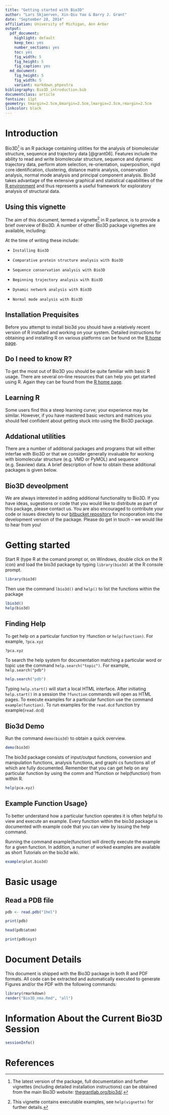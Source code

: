 ```yaml
---
title: "Getting started with Bio3D"
author: "Lars Skjaerven, Xin-Qiu Yao & Barry J. Grant"
date: "September 28, 2014"
affiliation: University of Michigan, Ann Arbor
output:
  pdf_document:
    highlight: default 
    keep_tex: yes
    number_sections: yes
    toc: yes
    fig_width: 5
    fig_height: 5
    fig_caption: yes
  md_document:
    fig_height: 5
    fig_width: 5
    variant: markdown_phpextra
bibliography: Bio3D_introduction.bib
documentclass: article
fontsize: 11pt
geometry: tmargin=2.5cm,bmargin=2.5cm,lmargin=2.5cm,rmargin=2.5cm
linkcolor: black
---
```


# Introduction

Bio3D[^1] is an R package containing utilities for the analysis of biomolecular
structure, sequence and trajectory data [@grant06].  Features include the ability
to read and write biomolecular structure, sequence and dynamic trajectory data,
perform atom selection, re-orientation, superposition, rigid core
identification, clustering, distance matrix analysis, conservation
analysis, normal mode analysis and principal component analysis. Bio3d
takes advantage of the extensive graphical and statistical capabilities of the 
[R environment](http://www.r-project.org) 
and thus represents a useful framework for exploratory analysis of structural data.


## Using this vignette
The aim of this document, termed a vignette[^2] in R parlance, is to provide a 
brief overview of Bio3D. A number of other Bio3D package vignettes are
available, including:

At the time of writing these include:

-   `Installing Bio3D`

-   `Comparative protein structure analysis with Bio3D`

-   `Sequence conservation analysis with Bio3D`

-   `Beginning trajectory analysis with Bio3D`

-   `Dynamic network analysis with Bio3D`

-   `Normal mode analysis with Bio3D`


## Installation Prequisites
Before you attempt to install bio3d you should have a relatively
recent version of R installed and working on your system. Detailed instructions 
for obtaining and installing R on various platforms can be found on the 
[R home page](http://www.r-project.org).

## Do I need to know R?
To get the most out of Bio3D you should be quite familiar with basic R
usage. There are several on--line resources that can help you get
started using R. Again they can be found from the
[R home page](http://www.r-project.org).

## Learning R
Some users find this a steep learning curve;
your experience may be similar. However, if you have mastered basic
vectors and matrices you should feel confident about getting stuck into
using the Bio3D package.

## Addational utilities
There are a number of additional packages and programs that will
either interfae with Bio3D or that we consider generally invaluable for
working with biomolecular structure (e.g. VMD or PyMOL) and sequence
(e.g. Seaview) data. A brief description of how to obtain these
additional packages is given below.

## Bio3D deveolpment
We are always interested in adding additional functionality to
Bio3D. If you have ideas, sugestions or code that you would like to
distribute as part of this package, please contact us. You are also
encouraged to contribute your code or issues directely to our
[bitbucket repository](https://bitbucket.org/Grantlab/bio3d/overview)
for incoporation into the development version of the
package. Please do get in touch -- we would like to hear from you!




# Getting started
Start R (type R at the comand prompt or, on Windows, double click on the R icon) 
and load the bio3d package by typing `library(bio3d)` at the R console prompt. 

```r
library(bio3d)
```

Then use the command `lbio3d()` and `help()` to list the functions within the package
```r
lbio3d()
help(bio3d)
```

## Finding Help
To get help on a particular function try `?`function or `help(function)`. 
For example, `?pca.xyz`

```r
?pca.xyz
``` 

To search the help system for documentation matching a particular word or topic use the 
command `help.search("topic")`. For example, `help.search("pdb")`

```r
help.search("pdb")
 ```

Typing `help.start()` will start a local HTML interface. 
After initiating `help.start()` in a session the `?function` commands will open as HTML pages. 
To execute examples for a particular function use the command `example(function)`. 
To run examples for the `read.dcd` function try example(`read.dcd`) 


## Bio3d Demo
Run the command `demo(bio3d)` to obtain a quick overview.

```r
demo(bio3d)
``` 

The bio3d package consists of input/output functions, conversion and manipulation functions, analysis functions, and graphi
cs functions all of which are fully documented. Remember that you can get help on any particular function by using the comm
and ?function or help(function) from within R. 

```r
help(pca.xyz)
```


## Example Function Usage}
To better understand how a particular function operates it is often helpful to view and execute an example. Every function within the bio3d package is documented with example code that you can view by issuing the help command. 

Running the command example(function) will directly execute the example for a given function. 
In addition, a numer of worked examples are available as short Tutorials on the bio3d wiki. 

```r
example(plot.bio3d)
```



# Basic usage


## Read a PDB file


```r
pdb <- read.pdb("1hel")

print(pdb)

head(pdb$atom)

print(pdb$xyz)
```


# Document Details {.unnumbered}
This document is shipped with the Bio3D package in both R and PDF formats. All code
can be extracted and automatically executed to generate Figures and/or the PDF with the following commands:

```r
library(rmarkdown)
render("Bio3D_nma.Rmd", "all")
```


# Information About the Current Bio3D Session {.unnumbered}
```r
sessionInfo() 
```


# References {.unnumbered}



[^1]: The latest version of the package, full documentation and further
    vignettes (including detailed installation instructions) can be
    obtained from the main Bio3D website:
    [thegrantlab.org/bio3d/](http://thegrantlab.org/bio3d/).

[^2]: This vignette contains executable examples, see `help(vignette)`
    for further details.

[^3]: See also dedicated vignettes for *ensemble NMA* provided with the Bio3D package.